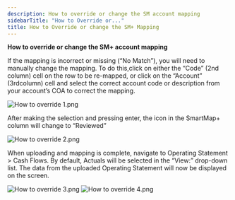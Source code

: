 ```yaml
---
description: How to override or change the SM account mapping
sidebarTitle: "How to Override or..."
title: How to Override or change the SM+ Mapping
---
```


**How to override or change the SM+ account mapping**


If the mapping is incorrect or missing (“No Match”), you will need to manually change the mapping. To do this,click on either the “Code” (2nd column) cell on the row to be re-mapped, or click on the “Account” (3rdcolumn) cell and select the correct account code or description from your account’s COA to correct the mapping.


<Frame caption="Dropdown menu for selecting mapping options in SmartMap+.">
  <img src="/images/rediq/fea347308981282ba0b9d74bb16f0390b38dd9c9.png" alt="How to override 1.png" />
</Frame>


After making the selection and pressing enter, the icon in the SmartMap+ column will change to “Reviewed”


<Frame caption="Table displaying SmartMap+ mapping status, including matched and reviewed entries.">
  <img src="/images/rediq/961e485ff92ebb39355c466d1df4b20944cd0b23.png" alt="How to override 2.png" />
</Frame>


When uploading and mapping is complete, navigate to Operating Statement > Cash Flows. By default, Actuals will be selected in the “View:” drop-down list. The data from the uploaded Operating Statement will now be displayed on the screen.


<Frame caption="Dropdown menu for selecting &quot;Cash Flows&quot; under the Operating Statement section.">
  <img src="/images/rediq/a1c242035a94c68871246bedf65030a184c77de6.png" alt="How to override 3.png" />
</Frame>


<Frame caption="Table displaying financial data for &quot;Happy Hollows,&quot; including effective gross revenue and expenses.">
  <img src="/images/rediq/9abb3e17a48b411a96d0ddc4fe1596c20cf63237.png" alt="How to override 4.png" />
</Frame>